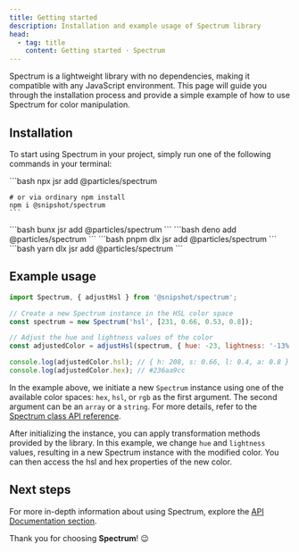 ```yaml
---
title: Getting started
description: Installation and example usage of Spectrum library
head:
  - tag: title
    content: Getting started · Spectrum
---
```



Spectrum is a lightweight library with no dependencies, making it compatible
with any JavaScript environment. This page will guide you through the
installation process and provide a simple example of how to use Spectrum for
color manipulation.

## Installation

To start using Spectrum in your project, simply run one of the following
commands in your terminal:

<Tabs>
  <TabItem label="npm" icon="seti:npm">
    ```bash
    npx jsr add @particles/spectrum

    # or via ordinary npm install
    npm i @snipshot/spectrum
    ```
  </TabItem>
  <TabItem label="Bun" icon="bun">
    ```bash
    bunx jsr add @particles/spectrum
    ```
  </TabItem>
  <TabItem label="Deno" icon="deno">
    ```bash
    deno add @particles/spectrum
    ```
  </TabItem>
  <TabItem label="pnpm" icon="pnpm">
    ```bash
    pnpm dlx jsr add @particles/spectrum
    ```
  </TabItem>
  <TabItem label="Yarn" icon="seti:yarn">
    ```bash
    yarn dlx jsr add @particles/spectrum
    ```
  </TabItem>
</Tabs>

## Example usage

```js
import Spectrum, { adjustHsl } from '@snipshot/spectrum';

// Create a new Spectrum instance in the HSL color space
const spectrum = new Spectrum('hsl', [231, 0.66, 0.53, 0.8]);

// Adjust the hue and lightness values of the color
const adjustedColor = adjustHsl(spectrum, { hue: -23, lightness: '-13%' });

console.log(adjustedColor.hsl); // { h: 208, s: 0.66, l: 0.4, a: 0.8 }
console.log(adjustedColor.hex); // #236aa9cc
```

In the example above, we initiate a new `Spectrum` instance using one of the
available color spaces: `hex`, `hsl`, or `rgb` as the first argument. The second
argument can be an `array` or a `string`. For more details, refer to the
[Spectrum class API reference](/docs/spectrum-class).

After initializing the instance, you can apply transformation methods provided
by the library. In this example, we change `hue` and `lightness` values,
resulting in a new Spectrum instance with the modified color. You can then
access the hsl and hex properties of the new color.

## Next steps

For more in-depth information about using Spectrum, explore the
[API Documentation section](/docs/spectrum-class).

Thank you for choosing **Spectrum**! 😉
